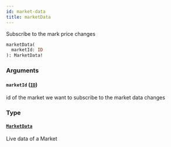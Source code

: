 ```yaml
---
id: market-data
title: marketData
---
```


Subscribe to the mark price changes

```graphql
marketData(
  marketId: ID
): MarketData!

```

### Arguments

#### `marketId` ([`ID`](/docs/graphql/scalars/id))

id of the market we want to subscribe to the market data changes

### Type

#### [`MarketData`](/docs/graphql/objects/market-data)

Live data of a Market
